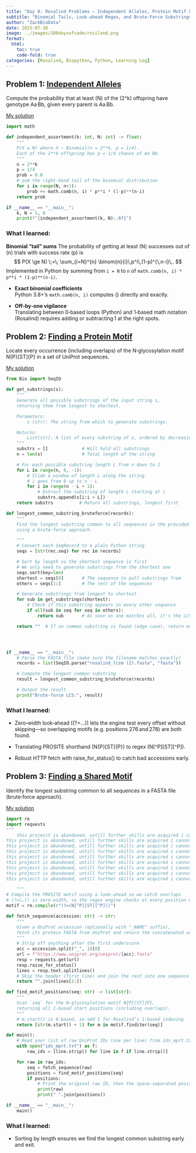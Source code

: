 ```yaml
---
title: "Day 8: Rosalind Problems – Independent Alleles, Protein Motif & Shared Motif"
subtitle: "Binomial Tails, Look‑ahead Regex, and Brute‑Force Substrings"
author: "ZackBioData"
date: 2025-07-30
image: ../images/100daysofcode/rosiland.png
format:
  html:
    toc: true
    code-fold: true
categories: [Rosalind, Biopython, Python, Learning Log]
---
```


## Problem 1: [Independent Alleles](https://rosalind.info/problems/lia/)

Compute the probability that at least \(N\) of the \(2^k\) offspring have genotype Aa Bb, given every parent is Aa Bb.

[My solution](https://github.com/ZackBioData/100days-of-coding/blob/main/Day%208%20-%202.5%20rosilland%20problems/Independent%20Alleles.py)

```python
import math

def independent_assortment(k: int, N: int) -> float:
    """
    P(X ≥ N) where X ~ Binomial(n = 2**k, p = 1/4).
    Each of the 2**k offspring has p = 1/4 chance of Aa Bb.
    """
    n = 2**k
    p = 1/4
    prob = 0.0
    # sum the right‐hand tail of the binomial distribution
    for i in range(N, n+1):
        prob += math.comb(n, i) * p**i * (1-p)**(n-i)
    return prob

if __name__ == "__main__":
    k, N = 5, 8
    print(f"{independent_assortment(k, N):.6f}")
```
### What I learned:

 **Binomial “tail” sums** 
  The probability of getting at least \(N\) successes out of \(n\) trials with success rate \(p\) is
  $$
    P(X \ge N)
    \;=\;
    \sum_{i=N}^{n} \binom{n}{i}\,p^i\,(1-p)^{\,n-i}\,.
  $$
  Implemented in Python by summing from `i = N` to `n` of `math.comb(n, i) * p**i * (1-p)**(n-i)`.

- **Exact binomial coefficients**  
  Python 3.8+’s `math.comb(n, i)` computes \(\binom{n}{i}\) directly and exactly.

- **Off‑by‑one vigilance**  
  Translating between 0‑based loops (Python) and 1‑based math notation (Rosalind) requires adding or subtracting 1 at the right spots.


## Problem 2: [Finding a Protein Motif](https://rosalind.info/problems/prot/)

Locate every occurrence (including overlaps) of the N‑glycosylation motif N{P}[ST]{P} in a set of UniProt sequences.

[My solution](https://github.com/ZackBioData/100days-of-coding/blob/main/Day%208%20-%202.5%20rosilland%20problems/Finding%20a%20Shared%20Motif.py)


```Python
from Bio import SeqIO

def get_substrings(s):
    """
    Generate all possible substrings of the input string s,
    returning them from longest to shortest.

    Parameters:
        s (str): The string from which to generate substrings.

    Returns:
        List[str]: A list of every substring of s, ordered by decreasing length.
    """
    substrs = []             # Will hold all substrings
    n = len(s)               # Total length of the string

    # For each possible substring length L from n down to 1
    for L in range(n, 0, -1):
        # Slide a window of length L along the string
        # i goes from 0 up to n - L
        for i in range(n - L + 1):
            # Extract the substring of length L starting at i
            substrs.append(s[i:i + L])
    return substrs          # Return all substrings, longest first

def longest_common_substring_bruteforce(records):
    """
    Find the longest substring common to all sequences in the provided SeqRecord list,
    using a brute‑force approach.

    """
    # Convert each SeqRecord to a plain Python string
    seqs = [str(rec.seq) for rec in records]

    # Sort by length so the shortest sequence is first
    # We only need to generate substrings from the shortest one
    seqs.sort(key=len)
    shortest = seqs[0]       # The sequence to pull substrings from
    others = seqs[1:]        # The rest of the sequences

    # Generate substrings from longest to shortest
    for sub in get_substrings(shortest):
        # Check if this substring appears in every other sequence
        if all(sub in seq for seq in others):
            return sub       # As soon as one matches all, it's the LCS

    return ""  # If no common substring is found (edge case), return empty




if __name__ == "__main__":
    # Parse the FASTA file (make sure the filename matches exactly)
    records = list(SeqIO.parse("rosalind_lcsm (2).fasta", "fasta"))

    # Compute the longest common substring
    result = longest_common_substring_bruteforce(records)

    # Output the result
    print("Brute‑force LCS:", result)
```


### What I learned:
- Zero‑width look‑ahead ((?=…)) lets the engine test every offset without skipping—so overlapping motifs (e.g. positions 276 and 278) are both found.

- Translating PROSITE shorthand (N{P}[ST]{P}) to regex (N[^P][ST][^P]).

- Robust HTTP fetch with raise_for_status() to catch bad accessions early.



## Problem 3: [Finding a Shared Motif](https://rosalind.info/problems/lcsm/)

Identify the longest substring common to all sequences in a FASTA file (brute‑force approach).

[My solution](https://github.com/ZackBioData/100days-of-coding/blob/main/Day%208%20-%202.5%20rosilland%20problems/Finding%20a%20Protein%20Motif.py)

```python
import re
import requests
"""
    this projecct is abandoned, untill further skills are acquired i cannot complete this project yet.
this projecct is abandoned, untill further skills are acquired i cannot complete this project yet.
this projecct is abandoned, untill further skills are acquired i cannot complete this project yet.
this projecct is abandoned, untill further skills are acquired i cannot complete this project yet.
this projecct is abandoned, untill further skills are acquired i cannot complete this project yet.
this projecct is abandoned, untill further skills are acquired i cannot complete this project yet.
this projecct is abandoned, untill further skills are acquired i cannot complete this project yet.
this projecct is abandoned, untill further skills are acquired i cannot complete this project yet.
this projecct is abandoned, untill further skills are acquired i cannot complete this project yet.

    """
# Compile the PROSITE motif using a look‑ahead so we catch overlaps
# (?=(…)) is zero‑width, so the regex engine checks at every position without skipping
motif = re.compile(r"(?=(N[^P][ST][^P]))")

def fetch_sequence(accession: str) -> str:
    """
    Given a UniProt accession (optionally with "_NAME" suffix),
    fetch its protein FASTA from UniProt and return the concatenated sequence.
    """
    # Strip off anything after the first underscore
    acc = accession.split("_", 1)[0]
    url = f"https://www.uniprot.org/uniprot/{acc}.fasta"
    resp = requests.get(url)
    resp.raise_for_status()
    lines = resp.text.splitlines()
    # Skip the header (first line) and join the rest into one sequence string
    return "".join(lines[1:])

def find_motif_positions(seq: str) -> list[str]:
    """
    Scan `seq` for the N‑glycosylation motif N{P}[ST]{P},
    returning all 1‑based start positions (including overlaps).
    """
    # m.start() is 0‑based, so add 1 for Rosalind’s 1‑based indexing
    return [str(m.start() + 1) for m in motif.finditer(seq)]

def main():
    # Read your list of raw UniProt IDs (one per line) from ids_mprt.txt
    with open("ids_mprt.txt") as f:
        raw_ids = [line.strip() for line in f if line.strip()]

    for raw in raw_ids:
        seq = fetch_sequence(raw)
        positions = find_motif_positions(seq)
        if positions:
            # Print the original raw ID, then the space‑separated positions
            print(raw)
            print(" ".join(positions))

if __name__ == "__main__":
    main()
```

### What I learned:
- Sorting by length ensures we find the longest common substring early and exit.

